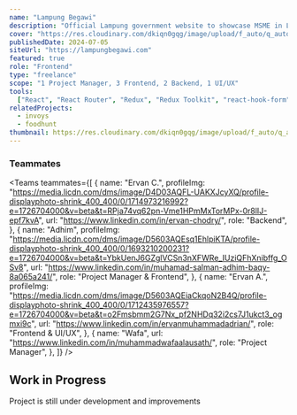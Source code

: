 ```yaml
---
name: "Lampung Begawi"
description: "Official Lampung government website to showcase MSME in Lampung Province"
cover: "https://res.cloudinary.com/dkiqn0gqg/image/upload/f_auto/q_auto/v1720469888/fazzaamiarso.com-astro/projects/lampung-begawi/lb-cover.png"
publishedDate: 2024-07-05
siteUrl: "https://lampungbegawi.com"
featured: true
role: "Frontend"
type: "freelance"
scope: "1 Project Manager, 3 Frontend, 2 Backend, 1 UI/UX"
tools:
  ["React", "React Router", "Redux", "Redux Toolkit", "react-hook-form", "TailwindCSS", "Laravel"]
relatedProjects:
  - invoys
  - foodhunt
thumbnail: https://res.cloudinary.com/dkiqn0gqg/image/upload/f_auto/q_auto/v1720468076/fazzaamiarso.com-astro/projects/lampung-begawi/lampung-begawi-logo_fygzgu.png
---
```



### Teammates

<Teams
  teammates={[
    {
      name: "Ervan C.",
      profileImg:
        "https://media.licdn.com/dms/image/D4D03AQFL-UAKXJcyXQ/profile-displayphoto-shrink_400_400/0/1714973216992?e=1726704000&v=beta&t=RPja74vq62pn-Vme1HPmMxTorMPx-0r8lIJ-epf7kvA",
      url: "https://www.linkedin.com/in/ervan-chodry/",
      role: "Backend",
    },
    {
      name: "Adhim",
      profileImg:
        "https://media.licdn.com/dms/image/D5603AQEsq1EhlpiKTA/profile-displayphoto-shrink_400_400/0/1693210200231?e=1726704000&v=beta&t=YbkUenJ6GZglVCSn3nXFWRe_IUziQFhXnibffg_OSv8",
      url: "https://www.linkedin.com/in/muhamad-salman-adhim-baqy-8a065a241/",
      role: "Project Manager & Frontend",
    },
    {
      name: "Ervan A.",
      profileImg:
        "https://media.licdn.com/dms/image/D5603AQEiaCkqoN2B4Q/profile-displayphoto-shrink_400_400/0/1712435976557?e=1726704000&v=beta&t=o2Fmsbmm2G7Nx_pf2NHDq32i2cs7J1ukct3_ogmxi9c",
      url: "https://www.linkedin.com/in/ervanmuhammadadrian/",
      role: "Frontend & UI/UX",
    },
    {
      name: "Wafa",
      url: "https://www.linkedin.com/in/muhammadwafaalausath/",
      role: "Project Manager",
    },
  ]}
/>

## Work in Progress

Project is still under development and improvements
